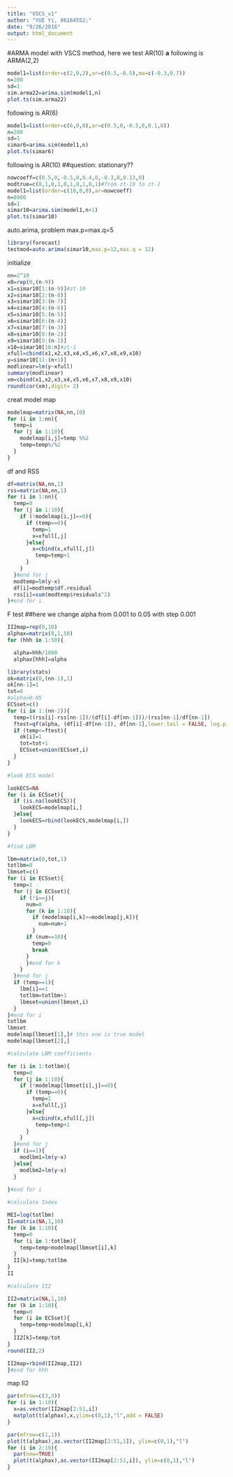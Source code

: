 ```yaml
---
title: "VSCS_v1"
author: "YUE Yi, 06164552;"
date: "9/26/2016"
output: html_document
---
```

#ARMA model with VSCS method, here we test AR(10)
**a**
following is ARMA(2,2)
```r
model1=list(order=c(2,0,2),ar=c(0.5,-0.5),ma=c(-0.3,0.7))
n=200
sd=1
sim.arma22=arima.sim(model1,n)
plot.ts(sim.arma22)
```
following is AR(6)
```r
model1=list(order=c(6,0,0),ar=c(0.5,0,-0.5,0,0.1,0))
n=200
sd=1
simar6=arima.sim(model1,n)
plot.ts(simar6)
```
<p>
following is AR(10)
##question: stationary??
```r
nowcoeff=c(0.5,0,-0.5,0,0.4,0,-0.3,0,0.13,0)
modtrue=c(0,1,0,1,0,1,0,1,0,1)#from zt-10 to zt-1
model1=list(order=c(10,0,0),ar=nowcoeff)
n=8000
sd=1
simar10=arima.sim(model1,n+1)
plot.ts(simar10)
```
auto.arima, problem max.p=max.q=5
```r
library(forecast)
testmod=auto.arima(simar10,max.p=12,max.q = 12)
```
initialize
```r
nn=2^10
x0=rep(0,(n-9)) 
x1=simar10[1:(n-9)]#zt-10
x2=simar10[2:(n-8)]
x3=simar10[3:(n-7)]
x4=simar10[4:(n-6)]
x5=simar10[5:(n-5)]
x6=simar10[6:(n-4)]
x7=simar10[7:(n-3)]
x8=simar10[8:(n-2)]
x9=simar10[9:(n-1)]
x10=simar10[10:n]#zt-1
xfull=cbind(x1,x2,x3,x4,x5,x6,x7,x8,x9,x10)
y=simar10[11:(n+1)]
modlinear=lm(y~xfull)
summary(modlinear)
xm=cbind(x1,x2,x3,x4,x5,x6,x7,x8,x9,x10)
round(cor(xm),digit= 2)
```
creat model map
```r
modelmap=matrix(NA,nn,10)
for (i in 1:nn){
  temp=i
  for (j in 1:10){
    modelmap[i,j]=temp %%2
    temp=temp%/%2
  }
}
```
df and RSS
```r
df=matrix(NA,nn,1)
rss=matrix(NA,nn,1)
for (i in 1:nn){
  temp=0
  for (j in 1:10){
    if (!modelmap[i,j]==0){
      if (temp==0){
        temp=1
        x=xfull[,j]
      }else{
        x=cbind(x,xfull[,j])
         temp=temp+1
      }
    }
  }#end for j
  modtemp=lm(y~x)
  df[i]=modtemp$df.residual
  rss[i]=sum(modtemp$residuals^2)
}#end for i
```


<p>
F test
##here we change alpha from 0.001 to 0.05 with step 0.001
```r
II2map=rep(0,10)
alphax=matrix(0,1,50)
for (hhh in 1:50){

  alpha=hhh/1000
  alphax[hhh]=alpha

library(stats)
ok=matrix(0,(nn-1),1)
ok[nn-1]=1
tot=0
#alpha=0.05
ECSset=c()
for (i in 1:(nn-2)){
  temp=((rss[i]-rss[nn-1])/(df[i]-df[nn-1]))/(rss[nn-1]/df[nn-1])
  ftest=qf(alpha, (df[i]-df[nn-1]), df[nn-1],lower.tail = FALSE, log.p = FALSE)
  if (temp<=ftest){
    ok[i]=1
    tot=tot+1
    ECSset=union(ECSset,i)
  }
}

#look ECS model

lookECS=NA
for (i in ECSset){
  if (is.na(lookECS)){
    lookECS=modelmap[i,]
  }else{
    lookECS=rbind(lookECS,modelmap[i,])
  }
}

#find LBM

lbm=matrix(0,tot,1)
totlbm=0
lbmset=c()
for (i in ECSset){
  temp=1
  for (j in ECSset){
    if (!i==j){
      num=0
      for (k in 1:10){
        if (modelmap[i,k]>=modelmap[j,k]){
          num=num+1
        }
      if (num==10){
        temp=0
        break
      }
      }#end for k
    }
  }#end for j
  if (temp==1){
    lbm[i]==1
    totlbm=totlbm+1
    lbmset=union(lbmset,i)
  }
}#end for i
totlbm
lbmset
modelmap[lbmset[1],]# this one is true model
modelmap[lbmset[2],]

#calculate LBM coefficients

for (i in 1:totlbm){
  temp=0
  for (j in 1:10){
    if (!modelmap[lbmset[i],j]==0){
      if (temp==0){
        temp=1
        x=xfull[,j]
      }else{
        x=cbind(x,xfull[,j])
         temp=temp+1
      }
    }
  }#end for j
  if (i==1){
    modlbm1=lm(y~x)
  }else{
    modlbm2=lm(y~x)
  }
  
}#end for i

#calculate Index

MEI=log(totlbm)
II=matrix(NA,1,10)
for (k in 1:10){
  temp=0
  for (i in 1:totlbm){
    temp=temp+modelmap[lbmset[i],k]
  }
  II[k]=temp/totlbm
}
II

#calculate II2

II2=matrix(NA,1,10)
for (k in 1:10){
  temp=0
  for (i in ECSset){
    temp=temp+modelmap[i,k]
  }
  II2[k]=temp/tot
}
round(II2,2)

II2map=rbind(II2map,II2)
}#end for hhh
```
map II2
```r
par(mfrow=c(3,3))
for (i in 1:10){
  x=as.vector(II2map[2:51,i])
  matplot(t(alphax),x,ylim=c(0,1),"l",add = FALSE)
}
```

```r
par(mfrow=c(1,1))
plot(t(alphax),as.vector(II2map[2:51,1]), ylim=c(0,1),"l")
for (i in 2:10){
  par(new=TRUE)
  plot(t(alphax),as.vector(II2map[2:51,i]), ylim=c(0,1),"l")
}
```





